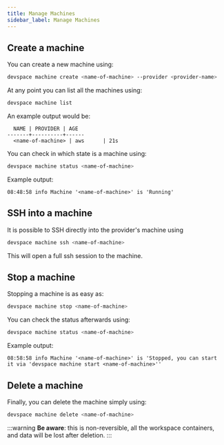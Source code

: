 ```yaml
---
title: Manage Machines
sidebar_label: Manage Machines
---
```


## Create a machine

You can create a new machine using:

```sh
devspace machine create <name-of-machine> --provider <provider-name>
```

At any point you can list all the machines using:

```sh
devspace machine list
```

An example output would be:

```
  NAME | PROVIDER | AGE
-------+----------+------
  <name-of-machine> | aws      | 21s
```

You can check in which state is a machine using:

```sh
devspace machine status <name-of-machine>
```

Example output:

```
08:48:58 info Machine '<name-of-machine>' is 'Running'
```

## SSH into a machine

It is possible to SSH directly into the provider's machine using

```sh
devspace machine ssh <name-of-machine>
```

This will open a full ssh session to the machine.

## Stop a machine

Stopping a machine is as easy as:

```sh
devspace machine stop <name-of-machine>
```

You can check the status afterwards using:

```sh
devspace machine status <name-of-machine>
```

Example output:

```
08:58:58 info Machine '<name-of-machine>' is 'Stopped, you can start it via 'devspace machine start <name-of-machine>''
```

## Delete a machine

Finally, you can delete the machine simply using:

```sh
devspace machine delete <name-of-machine>
```

:::warning
**Be aware**: this is non-reversible, all the workspace containers, and data will be
lost after deletion.
:::
